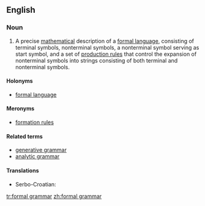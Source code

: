 ==English==

{{wikipedia}}

===Noun===
{{en-noun}}

# {{context|computer science|lang=en}} A precise [[mathematical]] description of a [[formal language]], consisting of terminal symbols, nonterminal symbols, a nonterminal symbol serving as start symbol, and a set of [[formation rule|production rules]] that control the expansion of nonterminal symbols into strings consisting of both terminal and nonterminal symbols.

====Holonyms====
* [[formal language]]

====Meronyms====
* [[formation rule]]s

====Related terms====
* [[generative grammar]]
* [[analytic grammar]]

====Translations====
{{trans-top|description of a formal language}}
* Serbo-Croatian: {{t|sh|formalna gramatika|f}}
{{trans-mid}}
{{trans-bottom}}

[[tr:formal grammar]]
[[zh:formal grammar]]